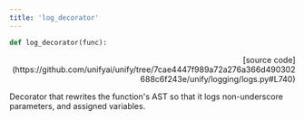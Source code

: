 ```yaml
---
title: 'log_decorator'
---
```


```python
def log_decorator(func):
```

<p align="right">[source code](https://github.com/unifyai/unify/tree/7cae4447f989a72a276a366d490302688c6f243e/unify/logging/logs.py#L740)</p>

Decorator that rewrites the function's AST so that it logs non-underscore
parameters, and assigned variables.